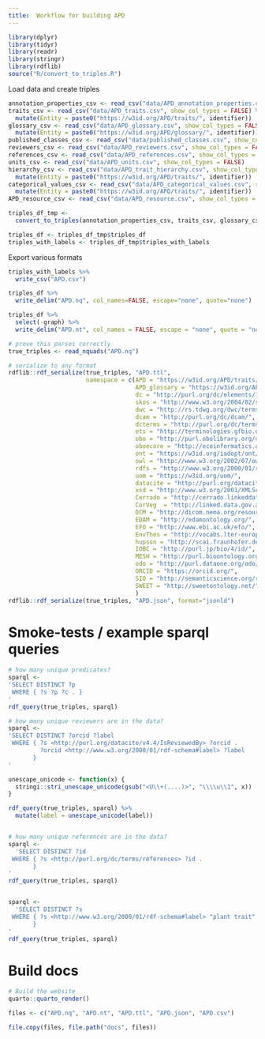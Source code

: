 ```yaml
---
title:  Workflow for building APD
---
```


```r
library(dplyr)
library(tidyr)
library(readr)
library(stringr)
library(rdflib)
source("R/convert_to_triples.R")
```

Load data and create triples
```r
annotation_properties_csv <- read_csv("data/APD_annotation_properties.csv", show_col_types = FALSE)
traits_csv <- read_csv("data/APD_traits.csv", show_col_types = FALSE) %>%
  mutate(Entity = paste0("https://w3id.org/APD/traits/", identifier))
glossary_csv <- read_csv("data/APD_glossary.csv", show_col_types = FALSE) %>%
  mutate(Entity = paste0("https://w3id.org/APD/glossary/", identifier))
published_classes_csv <- read_csv("data/published_classes.csv", show_col_types = FALSE)
reviewers_csv <- read_csv("data/APD_reviewers.csv", show_col_types = FALSE)
references_csv <- read_csv("data/APD_references.csv", show_col_types = FALSE)
units_csv <- read_csv("data/APD_units.csv", show_col_types = FALSE)
hierarchy_csv <- read_csv("data/APD_trait_hierarchy.csv", show_col_types = FALSE) %>%
  mutate(Entity = paste0("https://w3id.org/APD/traits/", identifier))
categorical_values_csv <- read_csv("data/APD_categorical_values.csv", show_col_types = FALSE) %>%
  mutate(Entity = paste0("https://w3id.org/APD/traits/", identifier))
APD_resource_csv <- read_csv("data/APD_resource.csv", show_col_types = FALSE)

triples_df_tmp <- 
  convert_to_triples(annotation_properties_csv, traits_csv, glossary_csv, published_classes_csv, reviewers_csv, references_csv, units_csv, hierarchy_csv, categorical_values_csv, APD_resource_csv)

triples_df <- triples_df_tmp$triples_df
triples_with_labels <- triples_df_tmp$triples_with_labels
```

Export various formats

```r
triples_with_labels %>%
  write_csv("APD.csv")

triples_df %>%
  write_delim("APD.nq", col_names=FALSE, escape="none", quote="none")

triples_df %>%
  select(-graph) %>%
  write_delim("APD.nt", col_names = FALSE, escape = "none", quote = "none")

# prove this parses correctly
true_triples <- read_nquads("APD.nq")

# serialize to any format
rdflib::rdf_serialize(true_triples, "APD.ttl",
                      namespace = c(APD = "https://w3id.org/APD/traits/",
                                    APD_glossary = "https://w3id.org/APD/glossary/",
                                    dc = "http://purl.org/dc/elements/1.1/",
                                    skos = "http://www.w3.org/2004/02/skos/core#",
                                    dwc = "http://rs.tdwg.org/dwc/terms/attributes/",
                                    dcam = "http://purl.org/dc/dcam/",
                                    dcterms = "http://purl.org/dc/terms/",
                                    ets = "http://terminologies.gfbio.org/terms/ETS/",
                                    obo = "http://purl.obolibrary.org/obo/",
                                    oboecore = "http://ecoinformatics.org/oboe/oboe.1.2/oboe-core.owl#",
                                    ont = "https://w3id.org/iadopt/ont/",
                                    owl = "http://www.w3.org/2002/07/owl#",
                                    rdfs = "http://www.w3.org/2000/01/rdf-schema#",
                                    uom = "https://w3id.org/uom/",
                                    datacite = "http://purl.org/datacite/v4.4/",
                                    xsd = "http://www.w3.org/2001/XMLSchema#",
                                    Cerrado = "http://cerrado.linkeddata.es/ecology/",
                                    CorVeg  = "http://linked.data.gov.au/def/corveg-cv/",
                                    DCM = "http://dicom.nema.org/resources/ontology/DCM/",
                                    EDAM = "http://edamontology.org/",
                                    EFO = "http://www.ebi.ac.uk/efo/",
                                    EnvThes = "http://vocabs.lter-europe.net/EnvThes/",
                                    hupson = "http://scai.fraunhofer.de/HuPSON#",
                                    IOBC = "http://purl.jp/bio/4/id/",
                                    MESH = "http://purl.bioontology.org/ontology/MESH/",
                                    odo = "http://purl.dataone.org/odo/",
                                    ORCID = "https://orcid.org/",
                                    SIO = "http://semanticscience.org/resource/",
                                    SWEET = "http://sweetontology.net/")
                                    )
rdflib::rdf_serialize(true_triples, "APD.json", format="jsonld")
```


# Smoke-tests / example sparql queries
```r
# how many unique predicates?
sparql <-
'SELECT DISTINCT ?p
 WHERE { ?s ?p ?c . }
'
rdf_query(true_triples, sparql)

# how many unique reviewers are in the data?
sparql <-
'SELECT DISTINCT ?orcid ?label
 WHERE { ?s <http://purl.org/datacite/v4.4/IsReviewedBy> ?orcid .
         ?orcid <http://www.w3.org/2000/01/rdf-schema#label> ?label
       }
'

unescape_unicode <- function(x) {
  stringi::stri_unescape_unicode(gsub("<U\\+(....)>", "\\\\u\\1", x))
}

rdf_query(true_triples, sparql) %>%
  mutate(label = unescape_unicode(label))


# how many unique references are in the data?
sparql <-
  'SELECT DISTINCT ?id
 WHERE { ?s <http://purl.org/dc/terms/references> ?id .
       }
'
rdf_query(true_triples, sparql)


sparql <-
  'SELECT DISTINCT ?s
 WHERE { ?s <http://www.w3.org/2000/01/rdf-schema#label> "plant trait" .
       }
'
rdf_query(true_triples, sparql)
```

# Build docs

```r
# Build the website
quarto::quarto_render()

files <- c("APD.nq", "APD.nt", "APD.ttl", "APD.json", "APD.csv")

file.copy(files, file.path("docs", files))
```


